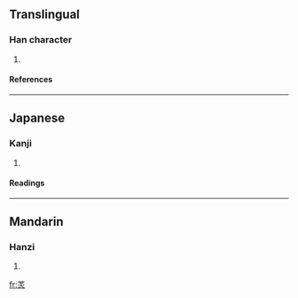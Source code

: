 ==Translingual==
===Han character===
{{Han char|rn=86|rad=火|as=04|sn=8|four=|canj=廿火 (TF), X廿火 (XTF)}}
# {{defn|Han|sort=火04}}
====References====
{{Han ref|kx=0667.220|dkj=18920|dj=1077.010|hdz=32191.060|uh=7097|ud=28823}}

----
==Japanese==
===Kanji===
{{ja-kanji|grade=|rs=火04}}
# {{defn|Japanese}} 
====Readings====
{{ja-readings|on=[[こう]] (kō)|kun=[[ひかある]] (hikaaru), [[ひかり]] (hikari)}}

----
==Mandarin==
===Hanzi===
{{cmn-hanzi|pin=[[guāng]] (guang1), [[guàng]] (guang4)|wg=kuang<sup>1</sup>, kuang<sup>4</sup>}}
# {{defn|Mandarin}}

[[fr:炗]]